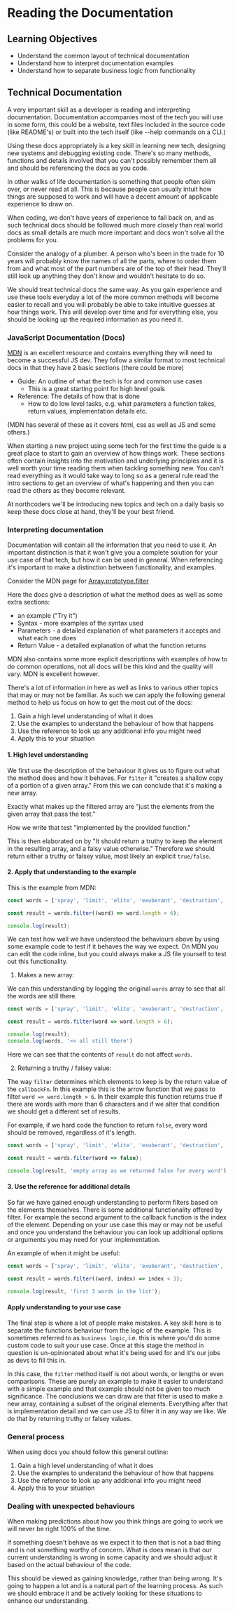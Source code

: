 # Reading the Documentation

## Learning Objectives

- Understand the common layout of technical documentation
- Understand how to interpret documentation examples
- Understand how to separate business logic from functionality

## Technical Documentation

A very important skill as a developer is reading and interpreting documentation. Documentation accompanies most of the tech you will use in some form, this could be a website, text files included in the source code (like README's) or built into the tech itself (like --help commands on a CLI.)

Using these docs appropriately is a key skill in learning new tech, designing new systems and debugging existing code. There's so many methods, functions and details involved that you can't possibly remember them all and should be referencing the docs as you code.

In other walks of life documentation is something that people often skim over, or never read at all. This is because people can usually intuit how things are supposed to work and will have a decent amount of applicable experience to draw on.

When coding, we don't have years of experience to fall back on, and as such technical docs should be followed much more closely than real world docs as small details are much more important and docs won't solve all the problems for you.

Consider the analogy of a plumber. A person who's been in the trade for 10 years will probably know the names of all the parts, where to order them from and what most of the part numbers are of the top of their head. They'll still look up anything they don't know and wouldn't hesitate to do so.

We should treat technical docs the same way. As you gain experience and use these tools everyday a lot of the more common methods will become easier to recall and you will probably be able to take intuitive guesses at how things work. This will develop over time and for everything else, you should be looking up the required information as you need it.

### JavaScript Documentation (Docs)

[MDN](https://developer.mozilla.org/en-US/) is an excellent resource and contains everything they will need to become a successful JS dev. They follow a similar format to most technical docs in that they have 2 basic sections (there could be more)

- Guide: An outline of what the tech is for and common use cases
  - This is a great starting point for high level goals
- Reference: The details of how that is done
  - How to do low level tasks, e.g. what parameters a function takes, return values, implementation details etc.

(MDN has several of these as it covers html, css as well as JS and some others.)

When starting a new project using some tech for the first time the guide is a great place to start to gain an overview of how things work. These sections often contain insights into the motivation and underlying principles and it is well worth your time reading them when tackling something new. You can't read everything as it would take way to long so as a general rule read the intro sections to get an overview of what's happening and then you can read the others as they become relevant.

At northcoders we'll be introducing new topics and tech on a daily basis so keep these docs close at hand, they'll be your best friend.

### Interpreting documentation

Documentation will contain all the information that you need to use it. An important distinction is that it won't give you a complete solution for your use case of that tech, but how it can be used in general. When referencing it's important to make a distinction between functionality, and examples.

Consider the MDN page for [Array.prototype.filter](https://developer.mozilla.org/en-US/docs/Web/JavaScript/Reference/Global_Objects/Array/filter)

Here the docs give a description of what the method does as well as some extra sections:

- an example ("Try it")
- Syntax - more examples of the syntax used
- Parameters - a detailed explanation of what parameters it accepts and what each one does
- Return Value - a detailed explanation of what the function returns

MDN also contains some more explicit descriptions with examples of how to do common operations, not all docs will be this kind and the quality will vary. MDN is excellent however.

There's a lot of information in here as well as links to various other topics that may or may not be familiar. As such we can apply the following general method to help us focus on how to get the most out of the docs:

1. Gain a high level understanding of what it does
2. Use the examples to understand the behaviour of how that happens
3. Use the reference to look up any additional info you might need
4. Apply this to your situation

#### 1. High level understanding

We first use the description of the behaviour it gives us to figure out what the method does and how it behaves. For `filter` it "creates a shallow copy of a portion of a given array." From this we can conclude that it's making a new array.

Exactly what makes up the filtered array are "just the elements from the given array that pass the test."

How we write that test "implemented by the provided function."

This is then elaborated on by "It should return a truthy to keep the element in the resulting array, and a falsy value otherwise." Therefore we should return either a truthy or falsey value, most likely an explicit `true/false`.

#### 2. Apply that understanding to the example

This is the example from MDN:

```js
const words = ['spray', 'limit', 'elite', 'exuberant', 'destruction', 'present'];

const result = words.filter((word) => word.length > 6);

console.log(result);
```

We can test how well we have understood the behaviours above by using some example code to test if it behaves the way we expect. On MDN you can edit the code inline, but you could always make a JS file yourself to test out this functionality.

1. Makes a new array:

We can this understanding by logging the original `words` array to see that all the words are still there.

```js
const words = ['spray', 'limit', 'elite', 'exuberant', 'destruction', 'present'];

const result = words.filter(word => word.length > 6);

console.log(result);
console.log(words, '<< all still there')
```

Here we can see that the contents of `result` do not affect `words`.

2. Returning a truthy / falsey value:

The way `filter` determines which elements to keep is by the return value of the `callbackFn`. In this example this is the arrow function that we pass to filter `word => word.length > 6`. In their example this function returns true if there are words with more than 6 characters and if we alter that condition we should get a different set of results.

For example, if we hard code the function to return `false`, every word should be removed, regardless of it's length.

```js
const words = ['spray', 'limit', 'elite', 'exuberant', 'destruction', 'present'];

const result = words.filter(word => false);

console.log(result, 'empty array as we returned false for every word');
```

#### 3. Use the reference for additional details

So far we have gained enough understanding to perform filters based on the elements themselves. There is some additional functionality offered by filter. For example the second argument to the callback function is the index of the element. Depending on your use case this may or may not be useful and once you understand the behaviour you can look up additional options or arguments you may need for your implementation.

An example of when it might be useful:

```js
const words = ['spray', 'limit', 'elite', 'exuberant', 'destruction', 'present'];

const result = words.filter((word, index) => index < 3);

console.log(result, 'first 3 words in the list');
```

#### Apply understanding to your use case

The final step is where a lot of people make mistakes. A key skill here is to separate the functions behaviour from the logic of the example. This is sometimes referred to as `business logic`, i.e. this is where you'd do some custom code to suit your use case. Once at this stage the method in question is un-opinionated about what it's being used for and it's our jobs as devs to fill this in.

In this case, the `filter` method itself is not about words, or lengths or even comparisons. These are purely an example to make it easier to understand with a simple example and that example should not be given too much significance. The conclusions we can draw are that filter is used to make a new array, containing a subset of the original elements. Everything after that is implementation detail and we can use JS to filter it in any way we like. We do that by returning truthy or falsey values.

### General process

When using docs you should follow this general outline:

1. Gain a high level understanding of what it does
2. Use the examples to understand the behaviour of how that happens
3. Use the reference to look up any additional info you might need
4. Apply this to your situation


### Dealing with unexpected behaviours

When making predictions about how you think things are going to work we will never be right 100% of the time.

If something doesn't behave as we expect it to then that is not a bad thing and is not something worthy of concern. What is does mean is that our current understanding is wrong in some capacity and we should adjust it based on the actual behaviour of the code.

This should be viewed as gaining knowledge, rather than being wrong. It's going to happen a lot and is a natural part of the learning process. As such we should embrace it and be actively looking for these situations to enhance our understanding.
